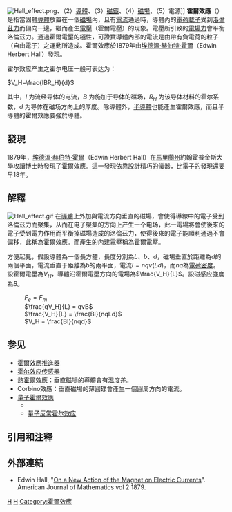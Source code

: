 {{NoteTA|G1=物理學}}
{{Expert|time=2015-12-14T03:55:49+00:00}}
[[File:Hall_effect.png|thumb]]、（2）[[導體|導體]]、（3）[[磁鐵|磁鐵]]、（4）[[磁場|磁場]]、（5）電源]]
'''霍爾效應'''（{{lang|en|Hall effect}}）是指當固體[[導體|導體]]放置在一個[[磁場|磁場]]內，且有[[電流|電流]]通過時，導體內的[[電荷載子|電荷載子]]受到[[洛倫茲力|洛倫茲力]]而偏向一邊，繼而產生[[電壓|電壓]]（霍爾電壓）的现象。電壓所引致的[[電場力|電場力]]會平衡洛倫茲力。通過霍爾電壓的極性，可證實導體內部的電流是由帶有負電荷的粒子（自由電子）之運動所造成。霍爾效應於1879年由[[埃德溫·赫伯特·霍爾|埃德溫·赫伯特·霍爾]]（Edwin Herbert Hall）發現。

霍尔效应产生之霍尔电压一般可表达为：

<math>
V_H=\frac{IBR_H}{d}
</math>

其中，<math>I</math> 为流经导体的电流，<math>B</math> 为施加于导体的磁场，<math>R_H</math> 为该导体材料的霍尔系数，<math>d</math> 为导体在磁场方向上的厚度。除導體外，[[半導體|半導體]]也能產生霍爾效應，而且半導體的霍爾效應要強於導體。

==發現==
1879年，[[埃德温·霍尔|埃德溫·赫伯特·霍爾]]（Edwin Herbert Hall）在[[馬里蘭州|馬里蘭州]]約翰霍普金斯大學攻讀博士時發現了霍爾效應。這一發現依靠設計精巧的儀器，比電子的發現還要早18年。

==解釋==
[[File:Hall_effect.gif|thumb]]
在[[導體|導體]]上外加與電流方向垂直的磁場，會使得導線中的電子受到洛倫茲力而聚集，从而在电子聚集的方向上产生一个电场，此一電場將會使後來的電子受到電力作用而平衡掉磁場造成的洛倫茲力，使得後來的電子能順利通過不會偏移，此稱為霍爾效應。而產生的內建電壓稱為霍爾電壓。

方便起見，假設導體為一個長方體，長度分別為<math>L</math>、<math>b</math>、<math>d</math>，磁場垂直於距離為<math>d</math>的兩個平面，電流垂直于距離為<math>b</math>的兩平面，電流<math>I=nqv (Ld)</math>，而<math>nq</math>為[[電荷密度|電荷密度]]。設霍爾電壓為<math>V_H</math>，導體沿霍爾電壓方向的電場為<math>\frac{V_H}{L}</math>。設磁感应強度為<math>B</math>。

: <math>F_e = F_m</math>
: <math>\frac{qV_H}{L} = qvB</math>
: <math>\frac{V_H}{L} = \frac{BI}{nqLd}</math>
: <math>V_H = \frac{BI}{nqd}</math>

==参见==
{{portal box|物理學}}
*[[霍爾效應推進器|霍爾效應推進器]]
*[[霍尔效应传感器|霍尔效应传感器]]
*[[熱霍爾效應|熱霍爾效應]]：垂直磁場的導體會有溫度差。
*Corbino效應：垂直磁場的薄圓碟會產生一個圓周方向的電流。
*[[量子霍爾效應|量子霍爾效應]]
**{{le|自旋霍爾效應|Spin Hall effect}}
**[[量子反常霍尔效应|量子反常霍尔效应]]

==引用和注释==
{{reflist}}

==外部連結==
* Edwin Hall, "[https://web.archive.org/web/20070208040346/http://www.stenomuseet.dk/skoletj/elmag/kilde9.html On a New Action of the Magnet on Electric Currents]". American Journal of Mathematics vol 2 1879.

{{半导体物理学}}

{{Authority control}}
[[Category:電磁學|H]]
[[Category:物理现象|H]]
[[Category:霍爾效應|Category:霍爾效應]]